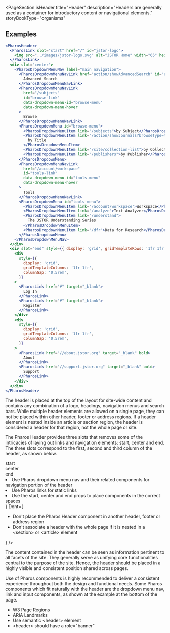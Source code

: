 
<PageSection
  isHeader
  title="Header"
  description="Headers are generally used as a container for introductory content or navigational elements."
  storyBookType="organisms"
></PageSection>

## Examples

```jsx live
<PharosHeader>
  <PharosLink slot="start" href="/" id="jstor-logo">
    <img src="../images/jstor-logo.svg" alt="JSTOR Home" width="65" height="90" />
  </PharosLink>
  <div slot="center">
    <PharosDropdownMenuNav label="main navigation">
      <PharosDropdownMenuNavLink href="action/showAdvancedSearch" id="adv-search-link">
        Advanced Search
      </PharosDropdownMenuNavLink>
      <PharosDropdownMenuNavLink
        href="/subjects"
        id="browse-link"
        data-dropdown-menu-id="browse-menu"
        data-dropdown-menu-hover
      >
        Browse
      </PharosDropdownMenuNavLink>
      <PharosDropdownMenu id="browse-menu">
        <PharosDropdownMenuItem link="/subjects">by Subject</PharosDropdownMenuItem>
        <PharosDropdownMenuItem link="/action/showJournals?browseType=title">
          by Title
        </PharosDropdownMenuItem>
        <PharosDropdownMenuItem link="/site/collection-list">by Collections</PharosDropdownMenuItem>
        <PharosDropdownMenuItem link="/publishers">by Publisher</PharosDropdownMenuItem>
      </PharosDropdownMenu>
      <PharosDropdownMenuNavLink
        href="/account/workspace"
        id="tools-link"
        data-dropdown-menu-id="tools-menu"
        data-dropdown-menu-hover
      >
        Tools
      </PharosDropdownMenuNavLink>
      <PharosDropdownMenu id="tools-menu">
        <PharosDropdownMenuItem link="/account/workspace">Workspace</PharosDropdownMenuItem>
        <PharosDropdownMenuItem link="/analyze">Text Analyzer</PharosDropdownMenuItem>
        <PharosDropdownMenuItem link="/understand">
          The JSTOR Understanding Series
        </PharosDropdownMenuItem>
        <PharosDropdownMenuItem link="/dfr">Data for Research</PharosDropdownMenuItem>
      </PharosDropdownMenu>
    </PharosDropdownMenuNav>
  </div>
  <div slot="end" style={{ display: 'grid', gridTemplateRows: '1fr 1fr', rowGap: '1.5rem' }}>
    <div
      style={{
        display: 'grid',
        gridTemplateColumns: '1fr 1fr',
        columnGap: '0.5rem',
      }}
    >
      <PharosLink href="#" target="_blank">
        Log In
      </PharosLink>
      <PharosLink href="#" target="_blank">
        Register
      </PharosLink>
    </div>
    <div
      style={{
        display: 'grid',
        gridTemplateColumns: '1fr 1fr',
        columnGap: '0.5rem',
      }}
    >
      <PharosLink href="//about.jstor.org" target="_blank" bold>
        About
      </PharosLink>
      <PharosLink href="//support.jstor.org" target="_blank" bold>
        Support
      </PharosLink>
    </div>
  </div>
</PharosHeader>
```

<PageSection topMargin title="Usage">
  <p>
    The header is placed at the top of the layout for site-wide content and contains any combination
    of a logo, headings, navigation menus and search bars. While multiple header elements are
    allowed on a single page, they can not be placed within other header, footer or address regions.
    If a header element is nested inside an article or section region, the header is considered a
    header for that region, not the whole page or site.
  </p>
  <p>
    The Pharos Header provides three slots that removes some of the intricacies of laying out links
    and navigation elements: start, center and end. The three slots correspond to the first, second
    and third column of the header, as shown below.
  </p>
  <PharosHeader>
    <div slot="start">start</div>
    <div slot="center">center</div>
    <div slot="end">end</div>
  </PharosHeader>
</PageSection>

<PageSection title="Best practices">
  <BestPractices
    Do={
      <ul>
        <li>
          Use Pharos dropdown menu nav and their related components for navigation portion of the
          header
        </li>
        <li>Use Pharos links for static links</li>
        <li>Use the start, center and end props to place components in the correct spaces</li>
      </ul>
    }
    Dont={
      <ul>
        <li>Don't place the Pharos Header component in another header, footer or address region</li>
        <li>
          Don't associate a header with the whole page if it is nested in a &lt;section&gt; or
          &lt;article&gt; element
        </li>
      </ul>
    }
  />
</PageSection>

<PageSection title="Content guidelines">
  <div style={{ marginBottom: 'var(--pharos-spacing-3-x)' }}>
    <PharosHeading
      level={'2'}
      preset={'6'}
      style={{ marginBottom: 'var(--pharos-spacing-1-x)' }}
    ></PharosHeading>
    <p>
      The content contained in the header can be seen as information pertinent to all facets of the
      site. They generally serve as unifying core functionalities central to the purpose of the
      site. Hence, the header should be placed in a highly visible and consistent position shared
      across pages.
    </p>
    <p>
      Use of Pharos components is highly recommended to deliver a consistent experience throughout
      both the design and functional needs. Some Pharos components which fit naturally with the
      header are the dropdown menu nav, link and input components, as shown at the example at the
      bottom of the page.
    </p>
  </div>
</PageSection>

<PageSection title="Relevant WCAG guidelines">
  <ul>
    <li>
      <PharosLink href="https://www.w3.org/WAI/tutorials/page-structure/regions/">
        W3 Page Regions
      </PharosLink>
    </li>
    <li>
      <PharosLink href="w3.org/TR/wai-aria-practices/examples/landmarks/HTML5.html">
        ARIA Landmarks
      </PharosLink>
    </li>
    <li>Use semantic &lt;header&gt; element</li>
    <li>&lt;header&gt; should have a role="banner"</li>
  </ul>
</PageSection>
